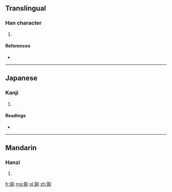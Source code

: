 ==Translingual==

===Han character===
{{Han char|rn=18|rad=刀|as=15|sn=17|four=|canj=竹金中弓 (HCLN), XX竹金中 (XXHCL)|ids=⿰[[質]][[刂]]}}

# {{defn|Han|sort=刀15}}

====References====
* {{Han ref|kx=0145.250|dkj=02260|dj=0327.080|hdz=10362.020|uh=5295|ud=21141}}

----

==Japanese==

===Kanji===
{{ja-kanji|grade=|rs=刀15}}

# {{defn|lang=ja|sort=刀15}}

====Readings====
* {{ja-readings|on=[[しつ]] (shitsu), [[しち]] (shichi), [[ち]] (chi)|kun=[[わりふ]] (warifu), [[しち]] (shichi)}}

----

==Mandarin==

===Hanzi===
{{cmn-hanzi|pin=[[zhí]] ([[zhi2]])|wg=chih<sup>2</sup>}}

# {{defn|lang=cmn|sort=刀15}}

[[fr:劕]]
[[mg:劕]]
[[pl:劕]]
[[zh:劕]]